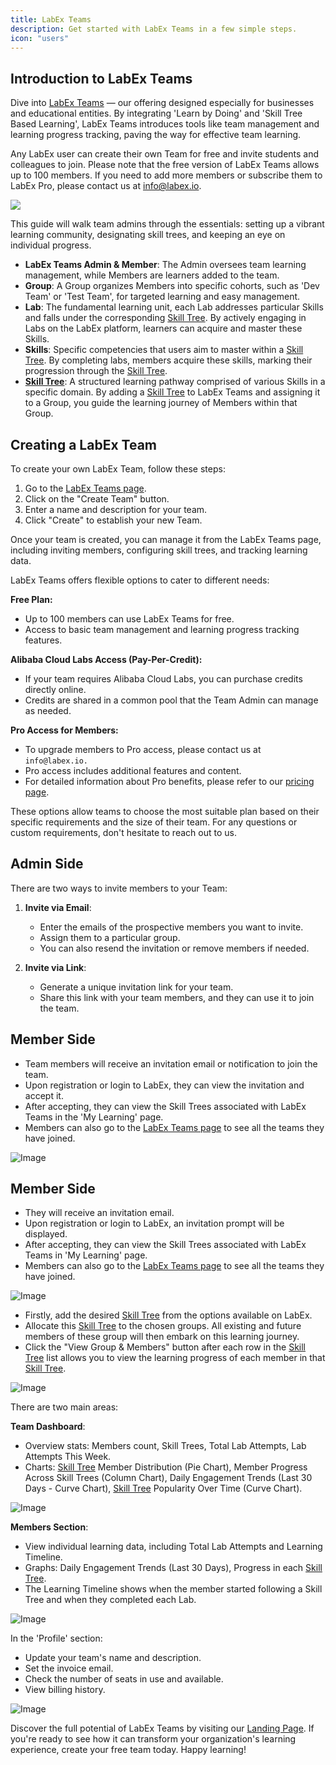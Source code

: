 ```yaml
---
title: LabEx Teams
description: Get started with LabEx Teams in a few simple steps.
icon: "users"
---
```


## Introduction to LabEx Teams

Dive into [LabEx Teams](https://labex.io/teams) — our offering designed especially for businesses and educational entities. By integrating 'Learn by Doing' and 'Skill Tree Based Learning', LabEx Teams introduces tools like team management and learning progress tracking, paving the way for effective team learning.

Any LabEx user can create their own Team for free and invite students and colleagues to join. Please note that the free version of LabEx Teams allows up to 100 members. If you need to add more members or subscribe them to LabEx Pro, please contact us at info@labex.io.

<a href="https://labex.io/teams" target="_blank">
  <img noZoom src="/images/screenshot-20240920-q3yzv3Z0@2x.png" />
</a>


This guide will walk team admins through the essentials: setting up a vibrant learning community, designating skill trees, and keeping an eye on individual progress.

<AccordionGroup>

<Accordion title="Key Concepts" icon="alien-8bit">

- **LabEx Teams Admin & Member**: The Admin oversees team learning management, while Members are learners added to the team.
- **Group**: A Group organizes Members into specific cohorts, such as 'Dev Team' or 'Test Team', for targeted learning and easy management.
- **Lab**: The fundamental learning unit, each Lab addresses particular Skills and falls under the corresponding [Skill Tree](/using-labex/quick-start#skill-trees). By actively engaging in Labs on the LabEx platform, learners can acquire and master these Skills.
- **Skills**: Specific competencies that users aim to master within a [Skill Tree](/using-labex/quick-start#skill-trees). By completing labs, members acquire these skills, marking their progression through the [Skill Tree](/using-labex/quick-start#skill-trees).
- **[Skill Tree](/using-labex/quick-start#skill-trees)**: A structured learning pathway comprised of various Skills in a specific domain. By adding a [Skill Tree](/using-labex/quick-start#skill-trees) to LabEx Teams and assigning it to a Group, you guide the learning journey of Members within that Group.

## Creating a LabEx Team

To create your own LabEx Team, follow these steps:

1. Go to the [LabEx Teams page](https://labex.io/teams).
2. Click on the "Create Team" button.
3. Enter a name and description for your team.
4. Click "Create" to establish your new Team.

Once your team is created, you can manage it from the LabEx Teams page, including inviting members, configuring skill trees, and tracking learning data.

</Accordion>

<Accordion title="Payment Methods and Pricing" icon="credit-card">

LabEx Teams offers flexible options to cater to different needs:

**Free Plan:**

- Up to 100 members can use LabEx Teams for free.
- Access to basic team management and learning progress tracking features.

**Alibaba Cloud Labs Access (Pay-Per-Credit):**

- If your team requires Alibaba Cloud Labs, you can purchase credits directly online.
- Credits are shared in a common pool that the Team Admin can manage as needed.

**Pro Access for Members:**

- To upgrade members to Pro access, please contact us at `info@labex.io.`
- Pro access includes additional features and content.
- For detailed information about Pro benefits, please refer to our [pricing page](https://labex.io/pricing).

These options allow teams to choose the most suitable plan based on their specific requirements and the size of their team. For any questions or custom requirements, don't hesitate to reach out to us.

</Accordion>

<Accordion title="Inviting Members" icon="user-plus">

## Admin Side

There are two ways to invite members to your Team:

1. **Invite via Email**:
   - Enter the emails of the prospective members you want to invite.
   - Assign them to a particular group.
   - You can also resend the invitation or remove members if needed.

2. **Invite via Link**:
   - Generate a unique invitation link for your team.
   - Share this link with your team members, and they can use it to join the team.

## Member Side

- Team members will receive an invitation email or notification to join the team.
- Upon registration or login to LabEx, they can view the invitation and accept it. 
- After accepting, they can view the Skill Trees associated with LabEx Teams in the 'My Learning' page.
- Members can also go to the [LabEx Teams page](https://labex.io/teams) to see all the teams they have joined.

![Image](/images/YWWT1B4itRgR.png)

## Member Side

- They will receive an invitation email.
- Upon registration or login to LabEx, an invitation prompt will be displayed.
- After accepting, they can view the Skill Trees associated with LabEx Teams in 'My Learning' page.
- Members can also go to the [LabEx Teams page](https://labex.io/teams) to see all the teams they have joined.

![Image](/images/82fI65jxlbTE.png)

</Accordion>

<Accordion title="Configuring Skill Trees for Groups" icon="tree">

- Firstly, add the desired [Skill Tree](/using-labex/quick-start#skill-trees) from the options available on LabEx.
- Allocate this [Skill Tree](/using-labex/quick-start#skill-trees) to the chosen groups. All existing and future members of these group will then embark on this learning journey.
- Click the "View Group & Members" button after each row in the [Skill Tree](/using-labex/quick-start#skill-trees) list allows you to view the learning progress of each member in that [Skill Tree](/using-labex/quick-start#skill-trees).

![Image](/images/ZSRxz1zwffIB.png)

</Accordion>

<Accordion title="Tracking Learning Data" icon="list-check">

There are two main areas:

**Team Dashboard**:

- Overview stats: Members count, Skill Trees, Total Lab Attempts, Lab Attempts This Week.
- Charts: [Skill Tree](/using-labex/quick-start#skill-trees) Member Distribution (Pie Chart), Member Progress Across Skill Trees (Column Chart), Daily Engagement Trends (Last 30 Days - Curve Chart), [Skill Tree](/using-labex/quick-start#skill-trees) Popularity Over Time (Curve Chart).

![Image](/images/A79g9kbKm8zb.png)

**Members Section**:

- View individual learning data, including Total Lab Attempts and Learning Timeline.
- Graphs: Daily Engagement Trends (Last 30 Days), Progress in each [Skill Tree](/using-labex/quick-start#skill-trees).
- The Learning Timeline shows when the member started following a Skill Tree and when they completed each Lab.

![Image](/images/V9S4QcLX9oVG.png)

</Accordion>

<Accordion title="Setting Up Team Information" icon="gear">

In the 'Profile' section:

- Update your team's name and description.
- Set the invoice email.
- Check the number of seats in use and available.
- View billing history.

![Image](/images/VCDXtXbX9vG8.png)

</Accordion>

</AccordionGroup>

Discover the full potential of LabEx Teams by visiting our [Landing Page](https://labex.io/teams). If you're ready to see how it can transform your organization's learning experience, create your free team today. Happy learning!